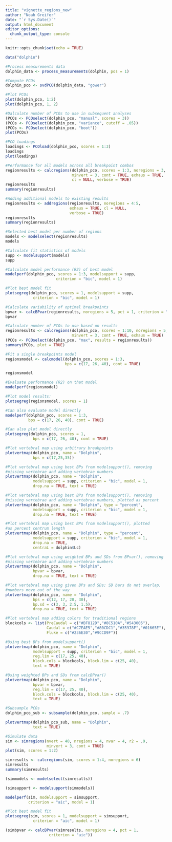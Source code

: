 ```yaml
---
title: "vignette_regions_new"
author: "Noah Greifer"
date: "`r Sys.Date()`"
output: html_document
editor_options: 
  chunk_output_type: console
---
```


```r
knitr::opts_chunk$set(echo = TRUE)
```

```r
data("dolphin")

#Process measurements data
dolphin_data <- process_measurements(dolphin, pos = 1)
```

```r
#Compute PCOs
dolphin_pco <- svdPCO(dolphin_data, "gower")

#Plot PCOs
plot(dolphin_pco, 1:2)
plot(dolphin_pco, 1, 2)
```

```r
#Dalculate number of PCOs to use in subsequent analyses
(PCOs <- PCOselect(dolphin_pco, "manual", scores = 3))
(PCOs <- PCOselect(dolphin_pco, "variance", cutoff = .05))
(PCOs <- PCOselect(dolphin_pco, "boot"))
plot(PCOs)
```


```r
#PCO loadings
loadings <- PCOload(dolphin_pco, scores = 1:3)
loadings
plot(loadings)
```

```r
#Performance for all models across all breakpoint combos
regionresults <- calcregions(dolphin_pco, scores = 1:3, noregions = 3,
                             minvert = 3, cont = TRUE, exhaus = TRUE,
                             cl = NULL, verbose = TRUE)
regionresults
summary(regionresults)
```

```r
#Adding additional models to existing results
regionresults <- addregions(regionresults, noregions = 4:5,
                            exhaus = TRUE, cl = NULL,
                            verbose = TRUE)
regionresults
summary(regionresults)
```

```r
#Selected best model per number of regions
models <- modelselect(regionresults)
models
```

```r
#Calculate fit statistics of models
supp <- modelsupport(models)
supp
```

```r
#Calculate model performance (R2) of best model
modelperf(dolphin_pco, scores = 1:3, modelsupport = supp,
                      criterion = "bic", model = 1)

#Plot best model fit
plotsegreg(dolphin_pco, scores = 1, modelsupport = supp,
            criterion = "bic", model = 1)
```

```r
#Calculate variability of optimal breakpoints
bpvar <- calcBPvar(regionresults, noregions = 5, pct = 1, criterion = "aic")
bpvar
```

```r
#Calculate number of PCOs to use based on results
regionresults <- calcregions(dolphin_pco, scores = 1:10, noregions = 5,
                             minvert = 3, cont = TRUE, exhaus = TRUE)
(PCOs <- PCOselect(dolphin_pco, "max", results = regionresults))
summary(PCOs, plot = TRUE)
```

```r
#Fit a single breakpoints model
regionsmodel <- calcmodel(dolphin_pco, scores = 1:3,
                          bps = c(17, 26, 40), cont = TRUE)

regionsmodel

#Evaluate performance (R2) on that model
modelperf(regionsmodel)

#Plot model results:
plotsegreg(regionsmodel, scores = 1)

#Can also evaluate model directly
modelperf(dolphin_pco, scores = 1:3, 
          bps = c(17, 26, 40), cont = TRUE)

#Can also plot model directly
plotsegreg(dolphin_pco, scores = 1, 
            bps = c(17, 26, 40), cont = TRUE)

```

```r
#Plot vertebral map using arbitrary breakpoints
plotvertmap(dolphin_pco, name = "Dolphin",
            bps = c(17,25,35))

#Plot vertebral map using best BPs from modelsupport(), removing
#missing vertebrae and adding vertebrae numbers
plotvertmap(dolphin_pco, name = "Dolphin",
            modelsupport = supp, criterion = "bic", model = 1,
            drop.na = TRUE, text = TRUE)

#Plot vertebral map using best BPs from modelsupport(), removing
#missing vertebrae and adding vertebrae numbers, plotted as percent
plotvertmap(dolphin_pco, name = "Dolphin", type = "percent",
            modelsupport = supp, criterion = "bic", model = 1,
            drop.na = TRUE, text = TRUE)

#Plot vertebral map using best BPs from modelsupport(), plotted
#as percent centrum length
plotvertmap(dolphin_pco, name = "Dolphin", type = "percent",
            modelsupport = supp, criterion = "bic", model = 1,
            drop.na = TRUE,
            centraL = dolphin$Lc)

#Plot vertebral map using weighted BPs and SDs from BPvar(), removing
#missing vertebrae and adding vertebrae numbers
plotvertmap(dolphin_pco, name = "Dolphin",
            bpvar = bpvar,
            drop.na = TRUE, text = TRUE)

#Plot vertebral map using given BPs and SDs; SD bars do not overlap,
#numbers move out of the way
plotvertmap(dolphin_pco, name = "Dolphin",
            bps = c(12, 17, 20, 30),
            bp.sd = c(3, 3, 2.5, 1.5),
            drop.na = TRUE, text = TRUE)

#Plot vertebral map adding colors for traditional regions
blockcols <- list(PreCaudal = c("#BF812D","#8C510A","#543005"),
                  Caudal = c("#C7EAE5","#80CDC1","#35978F","#01665E"),
                  Fluke = c("#236E30","#9CCD9F"))

#Using best BPs from modelsupport()
plotvertmap(dolphin_pco, name = "Dolphin",
            modelsupport = supp, criterion = "bic", model = 1,
            reg.lim = c(17, 25, 40),
            block.cols = blockcols, block.lim = c(25, 40),
            text = TRUE)

#Using weighted BPs and SDs from calcBPvar()
plotvertmap(dolphin_pco, name = "Dolphin",
            bpvar = bpvar,
            reg.lim = c(17, 25, 40),
            block.cols = blockcols, block.lim = c(25, 40),
            text = TRUE)
```

```r
#Subsample PCOs
dolphin_pco_sub <- subsample(dolphin_pco, sample = .7)

plotvertmap(dolphin_pco_sub, name = "Dolphin",
            text = TRUE)
```

```r
#Simulate data
sim <- simregions(nvert = 40, nregions = 4, nvar = 4, r2 = .9,
                  minvert = 3, cont = TRUE)
plot(sim, scores = 1:2)

simresults <- calcregions(sim, scores = 1:4, noregions = 6)
simresults
summary(simresults)

(simmodels <- modelselect(simresults))

(simsupport <- modelsupport(simmodels))

modelperf(sim, modelsupport = simsupport,
          criterion = "aic", model = 1)

#Plot best model fit
plotsegreg(sim, scores = 1, modelsupport = simsupport,
            criterion = "aic", model = 1)

(simbpvar <- calcBPvar(simresults, noregions = 4, pct = 1,
                   criterion = "aic"))
```

